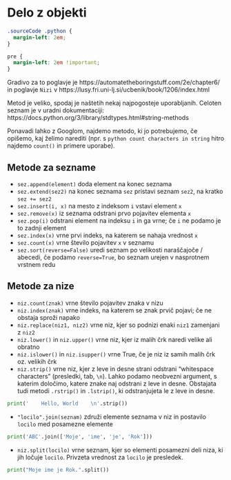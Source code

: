 # Delo z objekti

```css
.sourceCode .python {
  margin-left: 2em;
}

pre {
  margin-left: 2em !important;
}
```

Gradivo za to poglavje je https://automatetheboringstuff.com/2e/chapter6/ 
in poglavje `Nizi` v https://lusy.fri.uni-lj.si/ucbenik/book/1206/index.html

Metod je veliko, spodaj je naštetih nekaj najpogosteje uporabljanih. Celoten 
seznam je v uradni dokumentaciji: https://docs.python.org/3/library/stdtypes.html#string-methods

Ponavadi lahko z Googlom, najdemo metodo, ki jo potrebujemo, če opišemo, kaj želimo 
narediti (npr. s `python count characters in string` hitro najdemo `count()` in primere uporabe).

## Metode za sezname

- `sez.append(element)` doda element na konec seznama
- `sez.extend(sez2)` na konec seznama `sez` pristavi seznam `sez2`, na kratko `sez += sez2`
- `sez.insert(i, x)` na mesto z indeksom `i` vstavi element `x`
- `sez.remove(x)` iz seznama odstrani prvo pojavitev elementa `x`
- `sez.pop(i)` odstrani element na indeksu `i` in ga vrne; če `i` ne podamo je to zadnji element
- `sez.index(x)` vrne prvi indeks, na katerem se nahaja vrednost `x`
- `sez.count(x)` vrne število pojavitev `x` v seznamu
- `sez.sort(reverse=False)` uredi seznam po velikosti naraščajoče / abecedi, če podamo `reverse=True`, bo seznam urejen v nasprotnem vrstnem redu

## Metode za nize

- `niz.count(znak)` vrne število pojavitev znaka v nizu
- `niz.index(znak)` vrne indeks, na katerem se znak prvič pojavi; če ne obstaja sproži napako
- `niz.replace(niz1, niz2)` vrne niz, kjer so podnizi enaki `niz1` zamenjani z `niz2`
- `niz.lower()` in `niz.upper()` vrne niz, kjer iz malih črk naredi velike ali obratno
- `niz.islower()` in `niz.isupper()` vrne True, če je niz iz samih malih črk oz. velikih črk
- `niz.strip()` vrne niz, kjer z leve in desne strani odstrani "whitespace characters" (presledki, tab, `\n`). Lahko podamo neobvezni argument, s katerim določimo, katere znake 
naj odstrani z leve in desne. Obstajata tudi metodi `.rstrip()` in `.lstrip()`, ki odstranjujeta le z leve in desne.
```python
print('    Hello, World    \n'.strip())
```
- `"locilo".join(seznam)` združi elemente seznama v niz in postavilo `locilo` 
med posamezne elemente
```python
print('ABC'.join(['Moje', 'ime', 'je', 'Rok']))
```
- `niz.split(locilo)` vrne seznam, kjer so elementi posamezni deli niza, ki jih 
ločuje `locilo`. Privzeta vrednost za `locilo` je presledek.
```python
print("Moje ime je Rok.".split())
```